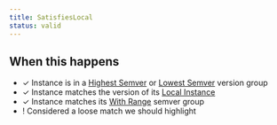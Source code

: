```yaml
---
title: SatisfiesLocal
status: valid
---
```


## When this happens

- ✓ Instance is in a [Highest Semver](VERSION_GROUP_HIGHEST_SEMVER) or [Lowest Semver](VERSION_GROUP_LOWEST_SEMVER) version group
- ✓ Instance matches the version of its [Local Instance](REF_GLOSSARY#local-instance)
- ✓ Instance matches its [With Range](SEMVER_GROUP_WITH_RANGE) semver group
- ! Considered a loose match we should highlight

